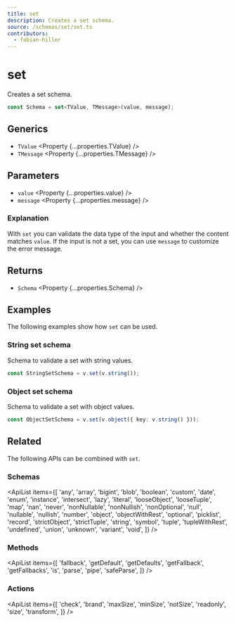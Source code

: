 ```yaml
---
title: set
description: Creates a set schema.
source: /schemas/set/set.ts
contributors:
  - fabian-hiller
---
```



# set

Creates a set schema.

```ts
const Schema = set<TValue, TMessage>(value, message);
```

## Generics

- `TValue` <Property {...properties.TValue} />
- `TMessage` <Property {...properties.TMessage} />

## Parameters

- `value` <Property {...properties.value} />
- `message` <Property {...properties.message} />

### Explanation

With `set` you can validate the data type of the input and whether the content matches `value`. If the input is not a set, you can use `message` to customize the error message.

## Returns

- `Schema` <Property {...properties.Schema} />

## Examples

The following examples show how `set` can be used.

### String set schema

Schema to validate a set with string values.

```ts
const StringSetSchema = v.set(v.string());
```

### Object set schema

Schema to validate a set with object values.

```ts
const ObjectSetSchema = v.set(v.object({ key: v.string() }));
```

## Related

The following APIs can be combined with `set`.

### Schemas

<ApiList
  items={[
    'any',
    'array',
    'bigint',
    'blob',
    'boolean',
    'custom',
    'date',
    'enum',
    'instance',
    'intersect',
    'lazy',
    'literal',
    'looseObject',
    'looseTuple',
    'map',
    'nan',
    'never',
    'nonNullable',
    'nonNullish',
    'nonOptional',
    'null',
    'nullable',
    'nullish',
    'number',
    'object',
    'objectWithRest',
    'optional',
    'picklist',
    'record',
    'strictObject',
    'strictTuple',
    'string',
    'symbol',
    'tuple',
    'tupleWithRest',
    'undefined',
    'union',
    'unknown',
    'variant',
    'void',
  ]}
/>

### Methods

<ApiList
  items={[
    'fallback',
    'getDefault',
    'getDefaults',
    'getFallback',
    'getFallbacks',
    'is',
    'parse',
    'pipe',
    'safeParse',
  ]}
/>

### Actions

<ApiList
  items={[
    'check',
    'brand',
    'maxSize',
    'minSize',
    'notSize',
    'readonly',
    'size',
    'transform',
  ]}
/>

